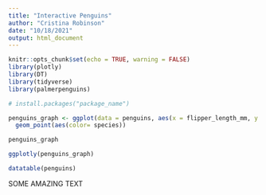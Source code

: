```yaml
---
title: "Interactive Penguins"
author: "Cristina Robinson"
date: "10/18/2021"
output: html_document
---
```


```r
knitr::opts_chunk$set(echo = TRUE, warning = FALSE)
library(plotly)
library(DT)
library(tidyverse)
library(palmerpenguins)

# install.packages("package_name")
```

```r
penguins_graph <- ggplot(data = penguins, aes(x = flipper_length_mm, y = body_mass_g)) + 
  geom_point(aes(color= species))

penguins_graph
```

```r
ggplotly(penguins_graph)
```

```r
datatable(penguins)
```


SOME AMAZING TEXT
